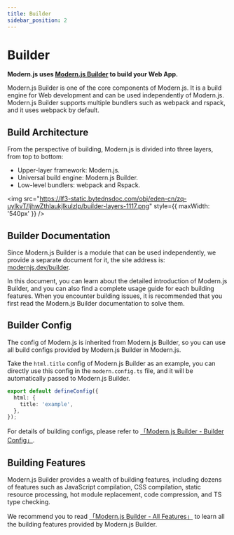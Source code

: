 ```yaml
---
title: Builder
sidebar_position: 2
---
```

# Builder

**Modern.js uses [Modern.js Builder](https://modernjs.dev/builder) to build your Web App.**

Modern.js Builder is one of the core components of Modern.js. It is a build engine for Web development and can be used independently of Modern.js. Modern.js Builder supports multiple bundlers such as webpack and rspack, and it uses webpack by default.

## Build Architecture

From the perspective of building, Modern.js is divided into three layers, from top to bottom:

- Upper-layer framework: Modern.js.
- Universal build engine: Modern.js Builder.
- Low-level bundlers: webpack and Rspack.

<img src="https://lf3-static.bytednsdoc.com/obj/eden-cn/zq-uylkvT/ljhwZthlaukjlkulzlp/builder-layers-1117.png" style={{ maxWidth: '540px' }} />

## Builder Documentation

Since Modern.js Builder is a module that can be used independently, we provide a separate document for it, the site address is: [modernjs.dev/builder](https://modernjs.dev/builder).

In this document, you can learn about the detailed introduction of Modern.js Builder, and you can also find a complete usage guide for each building features. When you encounter building issues, it is recommended that you first read the Modern.js Builder documentation to solve them.

## Builder Config

The config of Modern.js is inherited from Modern.js Builder, so you can use all build configs provided by Modern.js Builder in Modern.js.

Take the `html.title` config of Modern.js Builder as an example, you can directly use this config in the `modern.config.ts` file, and it will be automatically passed to Modern.js Builder.

```ts title="modern.config.js"
export default defineConfig({
  html: {
    title: 'example',
  },
});
```

For details of building configs, please refer to [「Modern.js Builder - Builder Config」](https://modernjs.dev/builder/en/guide/basic/builder-config.html).

## Building Features

Modern.js Builder provides a wealth of building features, including dozens of features such as JavaScript compilation, CSS compilation, static resource processing, hot module replacement, code compression, and TS type checking.

We recommend you to read [「Modern.js Builder - All Features」](https://modernjs.dev/builder/en/guide/features.html) to learn all the building features provided by Modern.js Builder.
